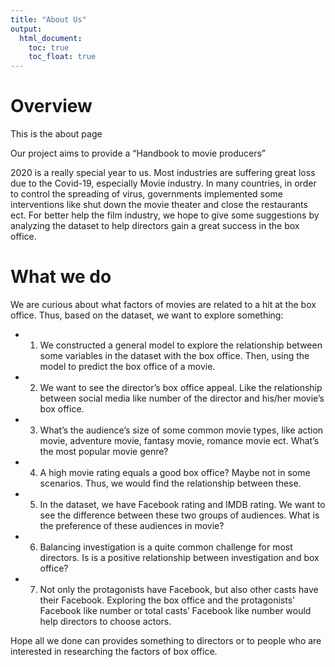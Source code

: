 ```yaml
---
title: "About Us"
output: 
  html_document:
    toc: true
    toc_float: true
---
```

# Overview
This is the about page

Our project aims to provide a "Handbook to movie producers"

2020 is a really special year to us. Most industries are suffering great loss due to the Covid-19, especially Movie industry. In many countries, in order to control the spreading of virus, governments implemented some interventions like shut down the movie theater and close the restaurants ect. For better help the film industry, we hope to give some suggestions by analyzing the dataset to help directors gain a great success in the box office.

# What we do
We are curious about what factors of movies are related to a hit at the box office. Thus, based on the dataset, we want to explore something:

* 1. We constructed a general model to explore the relationship between some variables in the dataset with the box office. Then, using the model to predict the box office of a movie.

* 2. We want to see the director's box office appeal. Like the relationship between social media like number of the director and his/her movie's box office.

* 3. What's the audience's size of some common movie types, like action movie, adventure movie, fantasy movie, romance movie ect. What's the most popular movie genre? 

* 4. A high movie rating equals a good box office? Maybe not in some scenarios. Thus, we would find the relationship between these.

* 5. In the dataset, we have Facebook rating and IMDB rating. We want to see the difference between these two groups of audiences. What is the  preference of these audiences in movie?

* 6. Balancing investigation is a quite common challenge for most directors. Is is a positive relationship between investigation and box office? 

* 7. Not only the protagonists have Facebook, but also other casts have their Facebook. Exploring the box office and the protagonists' Facebook like number or total casts' Facebook like number would help directors to choose actors. 

Hope all we done can provides something to directors or to people who are interested in researching the factors of box office.
